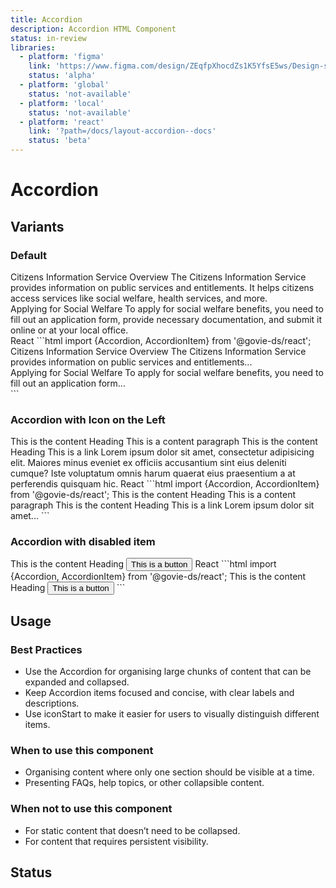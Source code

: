 ```yaml
---
title: Accordion
description: Accordion HTML Component
status: in-review
libraries:
  - platform: 'figma'
    link: 'https://www.figma.com/design/ZEqfpXhocdZs1K5YfsE5ws/Design-system?node-id=4500-3185'
    status: 'alpha'
  - platform: 'global'
    status: 'not-available'
  - platform: 'local'
    status: 'not-available'
  - platform: 'react'
    link: '?path=/docs/layout-accordion--docs'
    status: 'beta'
---
```


# Accordion

## Variants

### Default

<ComponentContainer>
  <Accordion>
    <AccordionItem label="What is the Citizens Information Service?">
      <div className="gi-px-3 gi-py-3 gi-gap-3 gi-flex gi-flex-col">
        <Heading size="xs" as="h2">
          Citizens Information Service Overview
        </Heading>
        <Paragraph>
          The Citizens Information Service provides information on public
          services and entitlements. It helps citizens access services like
          social welfare, health services, and more.
        </Paragraph>
      </div>
    </AccordionItem>
    <AccordionItem label="How can I apply for social welfare benefits?">
      <div className="gi-px-3 gi-py-3 gi-gap-3 gi-flex gi-flex-col">
        <Heading size="xs" as="h2">
          Applying for Social Welfare
        </Heading>
        <Paragraph>
          To apply for social welfare benefits, you need to fill out an
          application form, provide necessary documentation, and submit it
          online or at your local office.
        </Paragraph>
      </div>
    </AccordionItem>
  </Accordion>
</ComponentContainer>

<Tabs id="tab1">
  <TabList>
    <TabItem value="tab12" checked>
      React
    </TabItem>
  </TabList>
  <TabPanel value="tab12">
    ```html 
    import {Accordion, AccordionItem} from '@govie-ds/react';
    <Accordion>
      <AccordionItem label="What is the Citizens Information Service?">
        <div className="gi-px-3 gi-py-3 gi-gap-3 gi-flex gi-flex-col">
          <Heading size="xs" as="h2">
            Citizens Information Service Overview
          </Heading>
          <Paragraph>
            The Citizens Information Service provides information on public
            services and entitlements...
          </Paragraph>
        </div>
      </AccordionItem>
      <AccordionItem label="How can I apply for social welfare benefits?">
        <div className="gi-px-3 gi-py-3 gi-gap-3 gi-flex gi-flex-col">
          <Heading size="xs" as="h2">
            Applying for Social Welfare
          </Heading>
          <Paragraph>
            To apply for social welfare benefits, you need to fill out an
            application form...
          </Paragraph>
        </div>
      </AccordionItem>
    </Accordion>
    ```
  </TabPanel>
</Tabs>

### Accordion with Icon on the Left

<ComponentContainer>
  <Accordion iconStart>
    <AccordionItem label="Label1">
      <Heading size="xs" as="h2">
        This is the content Heading
      </Heading>
      <Paragraph>This is a content paragraph</Paragraph>
    </AccordionItem>
    <AccordionItem label="Label2">
      <Heading size="xs" as="h2">
        This is the content Heading
      </Heading>
      <Link href="#">This is a link</Link>
      <Paragraph>
        Lorem ipsum dolor sit amet, consectetur adipisicing elit. Maiores minus
        eveniet ex officiis accusantium sint eius deleniti cumque? Iste
        voluptatum omnis harum quaerat eius praesentium a at perferendis
        quisquam hic.
      </Paragraph>
    </AccordionItem>
  </Accordion>
</ComponentContainer>

<Tabs id="tab2">
  <TabList>
    <TabItem checked value="tab21">
      React
    </TabItem>
  </TabList>
  <TabPanel value="tab21">
    ```html 
    import {Accordion, AccordionItem} from '@govie-ds/react';
    <Accordion iconStart={true}>
      <AccordionItem label="Label1">
        <Heading size="xs" as="h2">
          This is the content Heading
        </Heading>
        <Paragraph>This is a content paragraph</Paragraph>
      </AccordionItem>
      <AccordionItem label="Label2">
        <Heading size="xs" as="h2">
          This is the content Heading
        </Heading>
        <Link href="#">This is a link</Link>
        <Paragraph>Lorem ipsum dolor sit amet...</Paragraph>
      </AccordionItem>
    </Accordion>
    ```
  </TabPanel>
</Tabs>

### Accordion with disabled item

<ComponentContainer>
  <Accordion>
    <AccordionItem disabled label="Disabled Accordion">
      <Heading size="xs" as="h2">
        This is the content Heading
      </Heading>
      <Button>This is a button</Button>
    </AccordionItem>
  </Accordion>
</ComponentContainer> <Tabs id="tab3">
  <TabList>
    <TabItem value="tab31" checked>
      React
    </TabItem>
  </TabList>
  <TabPanel value="tab31">
    ```html 
    import {Accordion, AccordionItem} from '@govie-ds/react';
    <Accordion>
      <AccordionItem disabled label="Disabled Accordion">
        <Heading size="xs" as="h2">
          This is the content Heading
        </Heading>
        <Button>This is a button</Button>
      </AccordionItem>
    </Accordion>
    ```
  </TabPanel>
</Tabs>

## Usage

### Best Practices

- Use the Accordion for organising large chunks of content that can be expanded and collapsed.
- Keep Accordion items focused and concise, with clear labels and descriptions.
- Use iconStart to make it easier for users to visually distinguish different items.

### When to use this component

- Organising content where only one section should be visible at a time.
- Presenting FAQs, help topics, or other collapsible content.

### When not to use this component

- For static content that doesn’t need to be collapsed.
- For content that requires persistent visibility.

## Status

<ComponentStatusBlock componentId="accordion" />
